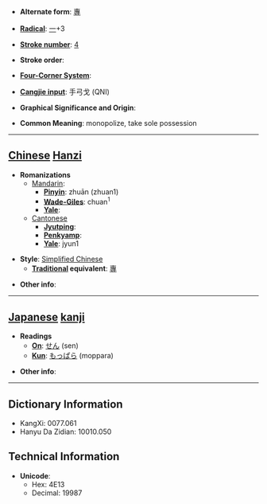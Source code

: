 * '''Alternate form''': [[專]]

* '''[[Wiktionary:Chinese radical index| Radical]]''': [[Wiktionary:Chinese radical index 一|一]]+3

* '''[[Wiktionary:Chinese total strokes index|Stroke number]]''': [[Wiktionary:Chinese total strokes index 4|4]]

* '''Stroke order''': 

* '''[[Wiktionary:Chinese four corner index|Four-Corner System]]''': 

* '''[[Wiktionary:Chinese Cangjie index|Cangjie input]]''': 手弓戈 (QNI)

* '''Graphical Significance and Origin''': 

* '''Common Meaning''': monopolize, take sole possession

----

== [[Chinese]] [[Hanzi]] ==

* '''Romanizations'''
** [[Mandarin]]:
*** '''[[Pinyin]]''': zhuān (zhuan1)
*** '''[[Wade-Giles]]''': chuan<sup>1</sup>
*** '''[[Yale]]''': 
**[[Cantonese]]
***'''[[Jyutping]]''':
***'''[[Penkyamp]]''': 
***'''[[Yale]]''': jyun1

* '''Style''': [[Simplified Chinese]] 
** '''[[Traditional Chinese|Traditional]] equivalent''': [[專]]

* '''Other info''': 

----

== [[Japanese]] [[kanji]] ==

* '''Readings'''
** '''[[On]]''': [[せん]] (sen)
** '''[[Kun]]''': [[もっぱら]] (moppara)

* '''Other info''':  

----

== Dictionary Information ==

* KangXi: 0077.061
* Hanyu Da Zidian: 10010.050

== Technical Information ==

* '''Unicode''':
** Hex: 4E13
** Decimal: 19987